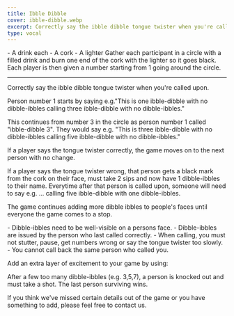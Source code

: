 ```yaml
---
title: Ibble Dibble
cover: ibble-dibble.webp
excerpt: Correctly say the ibble dibble tongue twister when you're called upon.
type: vocal
---
```


<GameHero
  cover="/BeerGoggleGames/images/ibble-dibble.webp"
  alt="Ibble Dibble"
/>

<GameSection title="Equipment" icon="/BeerGoggleGames/images/liquor.webp">
-   A drink each
-   A cork
-   A lighter
</GameSection>

<GameSection title="Setup" icon="/BeerGoggleGames/images/settings.webp">
Gather each participant in a circle with a filled drink and burn one end of the cork with the lighter so it goes black. Each player is then given a number starting from 1 going around the circle.

* * *
</GameSection>

<GameSection title="Aim of the Game" icon="/BeerGoggleGames/images/target.webp">
<p>Correctly say the ibble dibble tongue twister when you're called upon.</p>
</GameSection>

<GameSection title="How to Play" icon="/BeerGoggleGames/images/question.webp">
Person number 1 starts by saying e.g."This is one ibble-dibble with no dibble-ibbles calling three ibble-dibble with no dibble-ibbles."

This continues from number 3 in the circle as person number 1 called "ibble-dibble 3". They would say e.g. "This is three ibble-dibble with no dibble-ibbles calling five ibble-dibble with no dibble-ibbles."

If a player says the tongue twister correctly, the game moves on to the next person with no change.

If a player says the tongue twister wrong, that person gets a black mark from the cork on their face, must take 2 sips and now have 1 dibble-ibbles to their name. Everytime after that person is called upon, someone will need to say e.g. ... calling five ibble-dibble with one dibble-ibbles.

The game continues adding more dibble ibbles to people's faces until everyone the game comes to a stop.
</GameSection>

<GameSection title="Rules" icon="/BeerGoggleGames/images/rules.webp">
-   Dibble-ibbles need to be well-visible on a persons face.
-   Dibble-ibbles are issued by the person who last called correctly.
-   When calling, you must not stutter, pause, get numbers wrong or say the tongue twister too slowly.
-   You cannot call back the same person who called you.
</GameSection>

<GameSection title="Special Edition" icon="/BeerGoggleGames/images/special.webp">
<p>Add an extra layer of excitement to your game by using:</p>
</GameSection>

<GameSection title="**Knockout**" icon="/BeerGoggleGames/images/question.webp">
<p>After a few too many dibble-ibbles (e.g. 3,5,7), a person is knocked out and must take a shot. The last person surviving wins.</p>
</GameSection>

<ShareButtons title="Ibble Dibble" />

<FeedbackCard>
<p>If you think we've missed certain details out of the game or you have something to add, please feel free to contact us.</p>
</FeedbackCard>

